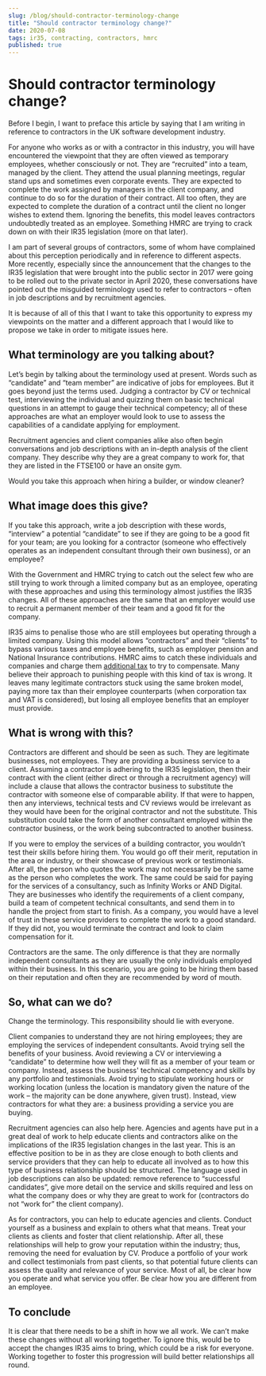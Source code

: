 ```yaml
---
slug: /blog/should-contractor-terminology-change
title: "Should contractor terminology change?"
date: 2020-07-08
tags: ir35, contracting, contractors, hmrc
published: true
---
```


# Should contractor terminology change?
Before I begin, I want to preface this article by saying that I am writing in reference
to contractors in the UK software development industry.

For anyone who works as or with a contractor in this industry, you will have encountered
the viewpoint that they are often viewed as temporary employees, whether consciously or not.
They are “recruited” into a team, managed by the client. They attend the usual planning
meetings, regular stand ups and sometimes even corporate events. They are expected to complete
the work assigned by managers in the client company, and continue to do so for the duration
of their contract. All too often, they are expected to complete the duration of a contract
until the client no longer wishes to extend them. Ignoring the benefits, this model leaves
contractors undoubtedly treated as an employee. Something HMRC are trying to crack down on
with their IR35 legislation (more on that later).

I am part of several groups of contractors, some of whom have complained about this perception
periodically and in reference to different aspects. More recently, especially since the
announcement that the changes to the IR35 legislation that were brought into the public
sector in 2017 were going to be rolled out to the private sector in April 2020, these
conversations have pointed out the misguided terminology used to refer to contractors –
often in job descriptions and by recruitment agencies.

It is because of all of this that I want to take this opportunity to express my viewpoints
on the matter and a different approach that I would like to propose we take in order to mitigate issues here.

## What terminology are you talking about?
Let’s begin by talking about the terminology used at present. Words such as “candidate” and
“team member” are indicative of jobs for employees. But it goes beyond just the terms used.
Judging a contractor by CV or technical test, interviewing the individual and quizzing them
on basic technical questions in an attempt to gauge their technical competency; all of these
approaches are what an employer would look to use to assess the capabilities of a candidate applying for employment.

Recruitment agencies and client companies alike also often begin conversations and job descriptions
with an in-depth analysis of the client company. They describe why they are a great company to work
for, that they are listed in the FTSE100 or have an onsite gym.

Would you take this approach when hiring a builder, or window cleaner?

## What image does this give?
If you take this approach, write a job description with these words, “interview” a potential “candidate”
to see if they are going to be a good fit for your team; are you looking for a contractor (someone who
effectively operates as an independent consultant through their own business), or an employee?

With the Government and HMRC trying to catch out the select few who are still trying to work through a
limited company but as an employee, operating with these approaches and using this terminology almost
justifies the IR35 changes. All of these approaches are the same that an employer would use to recruit
a permanent member of their team and a good fit for the company.

IR35 aims to penalise those who are still employees but operating through a limited company. Using this
model allows “contractors” and their “clients” to bypass various taxes and employee benefits, such as
employer pension and National Insurance contributions. HMRC aims to catch these individuals and companies
and charge them [additional tax](https://www.gov.uk/guidance/understanding-off-payroll-working-ir35) to try
to compensate. Many believe their approach to punishing people with this kind of tax is wrong. It leaves
many legitimate contractors stuck using the same broken model, paying more tax than their employee counterparts
(when corporation tax and VAT is considered), but losing all employee benefits that an employer must provide.

## What is wrong with this?
Contractors are different and should be seen as such. They are legitimate businesses, not employees. They
are providing a business service to a client. Assuming a contractor is adhering to the IR35 legislation,
then their contract with the client (either direct or through a recruitment agency) will include a clause
that allows the contractor business to substitute the contractor with someone else of comparable ability.
If that were to happen, then any interviews, technical tests and CV reviews would be irrelevant as they would
have been for the original contractor and not the substitute. This substitution could take the form of another
consultant employed within the contractor business, or the work being subcontracted to another business.

If you were to employ the services of a building contractor, you wouldn’t test their skills before hiring them.
You would go off their merit, reputation in the area or industry, or their showcase of previous work or testimonials.
After all, the person who quotes the work may not necessarily be the same as the person who completes the work.
The same could be said for paying for the services of a consultancy, such as Infinity Works or AND Digital. They
are businesses who identify the requirements of a client company, build a team of competent technical consultants,
and send them in to handle the project from start to finish. As a company, you would have a level of trust in these
service providers to complete the work to a good standard. If they did not, you would terminate the contract and
look to claim compensation for it.

Contractors are the same. The only difference is that they are normally independent consultants as they are usually
the only individuals employed within their business. In this scenario, you are going to be hiring them based on their
reputation and often they are recommended by word of mouth.

## So, what can we do?
Change the terminology. This responsibility should lie with everyone.

Client companies to understand they are not hiring employees; they are employing the services of independent consultants.
Avoid trying sell the benefits of your business. Avoid reviewing a CV or interviewing a “candidate” to determine how well
they will fit as a member of your team or company. Instead, assess the business' technical competency and skills by any
portfolio and testimonials. Avoid trying to stipulate working hours or working location (unless the location is mandatory
given the nature of the work – the majority can be done anywhere, given trust). Instead, view contractors for what they are:
a business providing a service you are buying.

Recruitment agencies can also help here. Agencies and agents have put in a great deal of work to help educate clients and
contractors alike on the implications of the IR35 legislation changes in the last year. This is an effective position to be
in as they are close enough to both clients and service providers that they can help to educate all involved as to how this
type of business relationship should be structured. The language used in job descriptions can also be updated: remove reference
to “successful candidates”, give more detail on the service and skills required and less on what the company does or why they
are great to work for (contractors do not “work for” the client company).

As for contractors, you can help to educate agencies and clients. Conduct yourself as a business and explain to others what
that means. Treat your clients as clients and foster that client relationship. After all, these relationships will help to grow
your reputation within the industry; thus, removing the need for evaluation by CV. Produce a portfolio of your work and collect
testimonials from past clients, so that potential future clients can assess the quality and relevance of your service. Most of
all, be clear how you operate and what service you offer. Be clear how you are different from an employee.

## To conclude
It is clear that there needs to be a shift in how we all work. We can’t make these changes without all working together.
To ignore this, would be to accept the changes IR35 aims to bring, which could be a risk for everyone. Working together
to foster this progression will build better relationships all round.